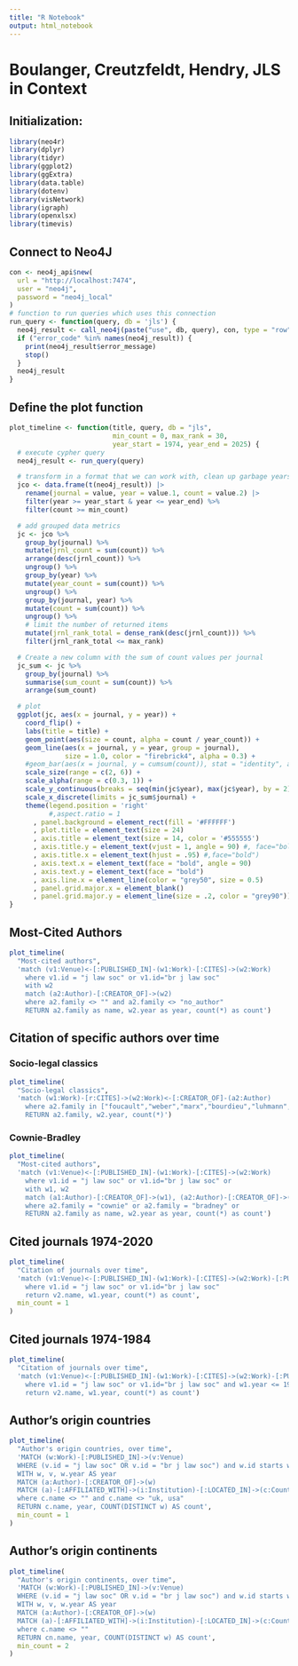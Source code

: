 ```yaml
---
title: "R Notebook"
output: html_notebook
---
```


# Boulanger, Creutzfeldt, Hendry, JLS in Context

## Initialization:

```r
library(neo4r)
library(dplyr)
library(tidyr)
library(ggplot2)
library(ggExtra)
library(data.table)
library(dotenv)
library(visNetwork)
library(igraph)
library(openxlsx)
library(timevis)
```

## Connect to Neo4J

```r
con <- neo4j_api$new(
  url = "http://localhost:7474",
  user = "neo4j",
  password = "neo4j_local"
)
# function to run queries which uses this connection
run_query <- function(query, db = 'jls') {
  neo4j_result <- call_neo4j(paste("use", db, query), con, type = "row")
  if ("error_code" %in% names(neo4j_result)) {
    print(neo4j_result$error_message)
    stop()
  }
  neo4j_result
}

```

## Define the plot function

```r
plot_timeline <- function(title, query, db = "jls",
                          min_count = 0, max_rank = 30,
                          year_start = 1974, year_end = 2025) {
  # execute cypher query
  neo4j_result <- run_query(query)

  # transform in a format that we can work with, clean up garbage years
  jco <- data.frame(t(neo4j_result)) |>
    rename(journal = value, year = value.1, count = value.2) |>
    filter(year >= year_start & year <= year_end) %>%
    filter(count >= min_count)

  # add grouped data metrics
  jc <- jco %>%
    group_by(journal) %>%
    mutate(jrnl_count = sum(count)) %>%
    arrange(desc(jrnl_count)) %>%
    ungroup() %>%
    group_by(year) %>%
    mutate(year_count = sum(count)) %>%
    ungroup() %>%
    group_by(journal, year) %>%
    mutate(count = sum(count)) %>%
    ungroup() %>%
    # limit the number of returned items
    mutate(jrnl_rank_total = dense_rank(desc(jrnl_count))) %>%
    filter(jrnl_rank_total <= max_rank)

  # Create a new column with the sum of count values per journal
  jc_sum <- jc %>%
    group_by(journal) %>%
    summarise(sum_count = sum(count)) %>%
    arrange(sum_count)

  # plot
  ggplot(jc, aes(x = journal, y = year)) +
    coord_flip() +
    labs(title = title) +
    geom_point(aes(size = count, alpha = count / year_count)) +
    geom_line(aes(x = journal, y = year, group = journal),
              size = 1.0, color = "firebrick4", alpha = 0.3) +
    #geom_bar(aes(x = journal, y = cumsum(count)), stat = "identity", alpha = 0.1, fill = "grey90", width = 0.8) +
    scale_size(range = c(2, 6)) +
    scale_alpha(range = c(0.3, 1)) +
    scale_y_continuous(breaks = seq(min(jc$year), max(jc$year), by = 2)) +
    scale_x_discrete(limits = jc_sum$journal) +
    theme(legend.position = 'right'
          #,aspect.ratio = 1
      , panel.background = element_rect(fill = '#FFFFFF')
      , plot.title = element_text(size = 24)
      , axis.title = element_text(size = 14, color = '#555555')
      , axis.title.y = element_text(vjust = 1, angle = 90) #, face="bold")
      , axis.title.x = element_text(hjust = .95) #,face="bold")
      , axis.text.x = element_text(face = "bold", angle = 90)
      , axis.text.y = element_text(face = "bold")
      , axis.line.x = element_line(color = "grey50", size = 0.5)
      , panel.grid.major.x = element_blank()
      , panel.grid.major.y = element_line(size = .2, color = "grey90"))
}
```

## Most-Cited Authors

```r
plot_timeline(
  "Most-cited authors",
  'match (v1:Venue)<-[:PUBLISHED_IN]-(w1:Work)-[:CITES]->(w2:Work)
    where v1.id = "j law soc" or v1.id="br j law soc"
    with w2
    match (a2:Author)-[:CREATOR_OF]->(w2)
    where a2.family <> "" and a2.family <> "no_author"
    RETURN a2.family as name, w2.year as year, count(*) as count')
```

## Citation of specific authors over time

### Socio-legal classics

```r
plot_timeline(
  "Socio-legal classics",
  'match (w1:Work)-[r:CITES]->(w2:Work)<-[:CREATOR_OF]-(a2:Author)
    where a2.family in ["foucault","weber","marx","bourdieu","luhmann","latour","arendt","benhabib","valverde","merry","silbey","teubner"]
    RETURN a2.family, w2.year, count(*)')
```

### Cownie-Bradley

```r
plot_timeline(
  "Most-cited authors",
  'match (v1:Venue)<-[:PUBLISHED_IN]-(w1:Work)-[:CITES]->(w2:Work)
    where v1.id = "j law soc" or v1.id="br j law soc" or
    with w1, w2
    match (a1:Author)-[:CREATOR_OF]->(w1), (a2:Author)-[:CREATOR_OF]->(w2)
    where a2.family = "cownie" or a2.family = "bradney" or
    RETURN a2.family as name, w2.year as year, count(*) as count')
```

## Cited journals 1974-2020

```r
plot_timeline(
  "Citation of journals over time",
  'match (v1:Venue)<-[:PUBLISHED_IN]-(w1:Work)-[:CITES]->(w2:Work)-[:PUBLISHED_IN]-(v2:Venue)
    where v1.id = "j law soc" or v1.id="br j law soc"
    return v2.name, w1.year, count(*) as count',
  min_count = 1
)
```

## Cited journals 1974-1984

```r
plot_timeline(
  "Citation of journals over time",
  'match (v1:Venue)<-[:PUBLISHED_IN]-(w1:Work)-[:CITES]->(w2:Work)-[:PUBLISHED_IN]-(v2:Venue)
    where v1.id = "j law soc" or v1.id="br j law soc" and w1.year <= 1984
    return v2.name, w1.year, count(*) as count')
```

## Author's origin countries

```r
plot_timeline(
  "Author's origin countries, over time",
  'MATCH (w:Work)-[:PUBLISHED_IN]->(v:Venue)
  WHERE (v.id = "j law soc" OR v.id = "br j law soc") and w.id starts with "10."
  WITH w, v, w.year AS year
  MATCH (a:Author)-[:CREATOR_OF]->(w)
  MATCH (a)-[:AFFILIATED_WITH]->(i:Institution)-[:LOCATED_IN]->(c:Country)
  where c.name <> "" and c.name <> "uk, usa"
  RETURN c.name, year, COUNT(DISTINCT w) AS count',
  min_count = 1
)

```

## Author's origin continents

```r
plot_timeline(
  "Author's origin continents, over time",
  'MATCH (w:Work)-[:PUBLISHED_IN]->(v:Venue)
  WHERE (v.id = "j law soc" OR v.id = "br j law soc") and w.id starts with "10."
  WITH w, v, w.year AS year
  MATCH (a:Author)-[:CREATOR_OF]->(w)
  MATCH (a)-[:AFFILIATED_WITH]->(i:Institution)-[:LOCATED_IN]->(c:Country)-[:PART_OF]->(cn:Continent)
  where c.name <> ""
  RETURN cn.name, year, COUNT(DISTINCT w) AS count',
  min_count = 2
)
```
